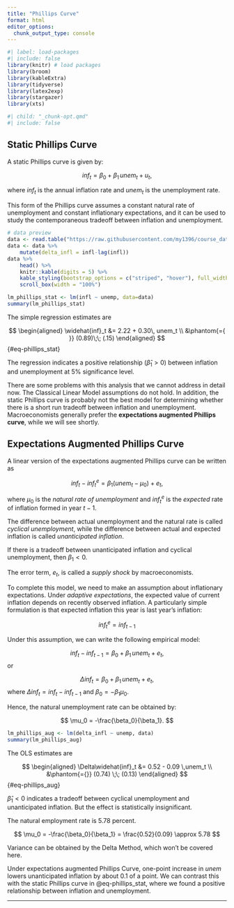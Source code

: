 ```yaml
---
title: "Phillips Curve"
format: html
editor_options: 
  chunk_output_type: console
---
```


```r
#| label: load-packages
#| include: false
library(knitr) # load packages
library(broom)
library(kableExtra)
library(tidyverse)
library(latex2exp)
library(stargazer)
library(xts)
```

```r
#| child: "_chunk-opt.qmd"
#| include: false
```

## Static Phillips Curve

A static Phillips curve is given by:

$$
inf_t = \beta_0 + \beta_1\, unem_t + u_t,
$$

where $inf_t$ is the annual inflation rate and $unem_t$ is the unemployment rate.

This form of the Phillips curve assumes a constant natural rate of unemployment and constant inflationary expectations, and it can be used to study the contemporaneous tradeoff between inflation and unemployment.

```r
# data preview
data <- read.table("https://raw.githubusercontent.com/my1396/course_dataset/refs/heads/main/TableF5-2.txt", header = TRUE)
data <- data %>% 
    mutate(delta_infl = infl-lag(infl))
data %>% 
    head() %>% 
    knitr::kable(digits = 5) %>%
    kable_styling(bootstrap_options = c("striped", "hover"), full_width = FALSE, latex_options="scale_down") %>% 
    scroll_box(width = "100%")
```


```r
lm_phillips_stat <- lm(infl ~ unemp, data=data)
summary(lm_phillips_stat)
```

The simple regression estimates are

$$
\begin{aligned}
\widehat{inf}_t &= 2.22 + 0.30\, unem_t \\
&\phantom{={ }} (0.89)\;\; (.15)
\end{aligned}
$$ {#eq-phillips_stat}

The regression indicates a positive relationship ($\hat{\beta}_1>0$) between inflation and unemployment at 5% significance level. 

There are some problems with this analysis that we cannot address in detail now. The Classical Linear Model assumptions do not hold. In addition, the static Phillips curve is probably not the best model for determining whether there is a short run tradeoff between inflation and unemployment. Macroeconomists generally prefer the **expectations augmented Phillips curve**, while we will see shortly.



## Expectations Augmented Phillips Curve

A linear version of the expectations augmented Phillips curve can be written as

$$
inf_t - inf^e_t = \beta_1 (unem_t - \mu_0) + e_t,
$$

where $\mu_0$ is the *natural rate of unemployment* and $inf^e_t$ is the *expected* rate of inflation formed in year $t-1.$

The difference between actual unemployment and the natural rate is called *cyclical unemployment*, while the difference between actual and expected
inflation is called *unanticipated inflation*.

If there is a tradeoff between unanticipated inflation and cyclical unemployment, then $\beta_1<0.$

The error term, $e_t$, is called a *supply shock* by macroeconomists.

To complete this model, we need to make an assumption about inflationary expectations.
Under *adaptive expectations*, the expected value of current inflation depends on recently observed inflation. A particularly simple formulation is that expected inflation this year is last year's inflation:

$$
inf^e_t = inf_{t-1}
$$

Under this assumption, we can write the following empirical model:

$$
inf_t - inf_{t-1} = \beta_0 + \beta_1 \,unem_t  + e_t,
$$
or 

$$
\Delta  inf_t = \beta_0 + \beta_1 \,unem_t  + e_t,
$$
where $\Delta  inf_t = inf_t - inf_{t-1}$ and $\beta_0=-\beta_1\mu_0.$ 

Hence, the natural unemployment rate can be obtained by:

$$
\mu_0 = -\frac{\beta_0}{\beta_1}.
$$

```r
lm_phillips_aug <- lm(delta_infl ~ unemp, data)
summary(lm_phillips_aug)
```

The OLS estimates are

$$
\begin{aligned}
\Delta\widehat{inf}_t &= 0.52 - 0.09 \,unem_t \\
&\phantom{={}} (0.74) \;\; (0.13)
\end{aligned}
$$ {#eq-phillips_aug}

$\hat{\beta}_1<0$ indicates a tradeoff between cyclical unemployment and unanticipated inflation. But the effect is statistically insignificant.

The natural employment rate is 5.78 percent.

$$
\mu_0 = -\frac{\beta_0}{\beta_1} = \frac{0.52}{0.09} \approx 5.78
$$

Variance can be obtained by the Delta Method, which won't be covered here.

Under expectations augmented Phillips Curve, one-point increase in $unem$ lowers unanticipated inflation by about 0.1 of a point. We can contrast this with the static Phillips curve in @eq-phillips_stat, where we found a positive relationship between inflation and unemployment.

--------------------------------------------------------------------------------


















